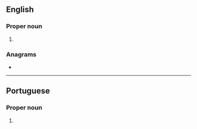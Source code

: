 ==English==

===Proper noun===
{{en-proper noun}}

# {{place:Brazil/state capital|en|state=Piauí}}

===Anagrams===
* {{anagrams|en|a=aeeinrst|Teresian|arenites|arsenite|resinate|sin eater|sin-eater|stearine|trainees}}

----

==Portuguese==

===Proper noun===
{{pt-proper noun}}

# {{place:Brazil/state capital|pt|state=Piauí}}